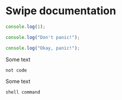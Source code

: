 
# Swipe documentation

```js title="JavaScript"
console.log(1);
```

```js title="index.js" showLineNumbers{42}
console.log("Don't panic!");
```

```js title="index.js" showLineNumbers{111}
console.log("Okay, panic!");
```

Some text

```
not code
```

Some text

```shell title="Command Line"
shell command
```

```js file="examples/example-a/highlighted-lines.js#L1-L2"

```

```js file="examples/example-a/highlighted-lines.js?context=1#L3-L8" {3,5-6}

```

```js file="examples/example-a/highlighted-lines.js?context=2#L9-L10"

```

<MyComponent />

